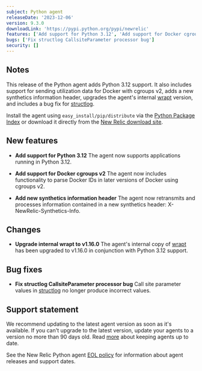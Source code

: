 ```yaml
---
subject: Python agent
releaseDate: '2023-12-06'
version: 9.3.0
downloadLink: 'https://pypi.python.org/pypi/newrelic'
features: ['Add support for Python 3.12', 'Add support for Docker cgroups v2', 'Add new synthetics information header', 'Upgrade internal wrapt to v1.16.0']
bugs: ['Fix structlog CallsiteParameter processor bug']
security: []
---
```


## Notes

This release of the Python agent adds Python 3.12 support. It also includes support for sending utilization data for Docker with cgroups v2, adds a new synthetics information header, upgrades the agent's internal [wrapt](https://pypi.org/project/wrapt/1.16.0/) version, and includes a bug fix for [structlog](https://pypi.org/project/structlog/).

Install the agent using `easy_install/pip/distribute` via the [Python Package Index](https://pypi.python.org/pypi/newrelic) or download it directly from the [New Relic download site](https://download.newrelic.com/python_agent/release).


## New features

* **Add support for Python 3.12**
The agent now supports applications running in Python 3.12.

* **Add support for Docker cgroups v2**
The agent now includes functionality to parse Docker IDs in later versions of Docker using cgroups v2.

* **Add new synthetics information header**
The agent now retransmits and processes information contained in a new synthetics header: X-NewRelic-Synthetics-Info.


## Changes

* **Upgrade internal wrapt to v1.16.0**
The agent's internal copy of [wrapt](https://pypi.org/project/wrapt/1.16.0/) has been upgraded to v1.16.0 in conjunction with Python 3.12 support.


## Bug fixes

* **Fix structlog CallsiteParameter processor bug**
Call site parameter values in [structlog](https://pypi.org/project/structlog/) no longer produce incorrect values.

## Support statement

We recommend updating to the latest agent version as soon as it's available. If you can't upgrade to the latest version, update your agents to a version no more than 90 days old. Read [more](/docs/new-relic-solutions/new-relic-one/install-configure/update-new-relic-agent/) about keeping agents up to date.

See the New Relic Python agent [EOL policy](/docs/apm/agents/python-agent/getting-started/python-agent-eol-policy/) for information about agent releases and support dates.
